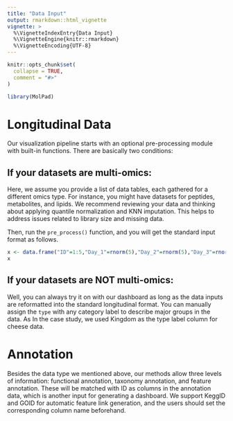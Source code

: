 ```yaml
---
title: "Data Input"
output: rmarkdown::html_vignette
vignette: >
  %\VignetteIndexEntry{Data Input}
  %\VignetteEngine{knitr::rmarkdown}
  %\VignetteEncoding{UTF-8}
---
```



```r
knitr::opts_chunk$set(
  collapse = TRUE,
  comment = "#>"
)
```

```r
library(MolPad)
```

# Longitudinal Data

Our visualization pipeline starts with an optional pre-processing module with built-in functions. There are basically two conditions:

## If your datasets are multi-omics:

Here, we assume you provide a list of data tables, each gathered for a different omics type. For instance, you might have datasets for peptides, metabolites, and lipids. We recommend reviewing your data and thinking about applying quantile normalization and KNN imputation. This helps to address issues related to library size and missing data.

Then, run the `pre_process()` function, and you will get the standard input format as follows.

```r
x <- data.frame("ID"=1:5,"Day_1"=rnorm(5),"Day_2"=rnorm(5),"Day_3"=rnorm(5),"Day_4"=rnorm(5),"Day_5"=rnorm(5),"Day_6"=rnorm(5),"Day_7"=rnorm(5),"Day_8"=rnorm(5),"type"=c(rep("peptide",3),"lipid","metabolite"))
x
```


## If your datasets are NOT multi-omics:

Well, you can always try it on with our dashboard as long as the data inputs are reformatted into the standard longitudinal format. You can manually assign the `type` with any category label to describe major groups in the data. As In the case study, we used Kingdom as the type label column for cheese data. 


# Annotation

Besides the data type we mentioned above, our methods allow three levels of information: functional annotation, taxonomy annotation, and feature annotation. These will be matched with ID as columns in the annotation data, which is another input for generating a dashboard. We support KeggID and GOID for automatic feature link generation, and the users should set the corresponding column name beforehand. 

